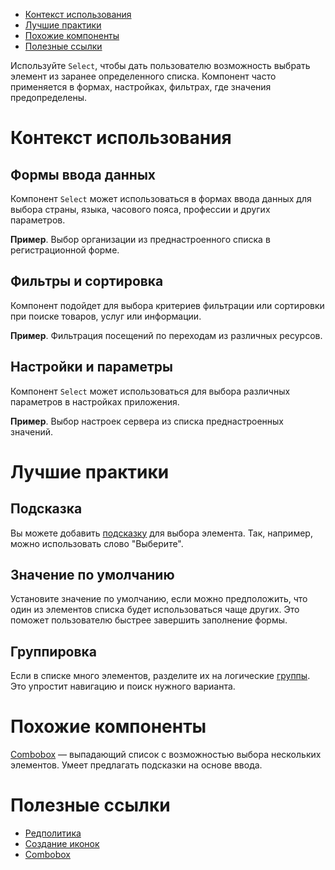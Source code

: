 
<MdxMenu>

- [Контекст использования](#контекст-использования)
- [Лучшие практики](#лучшие-практики)
- [Похожие компоненты](#похожие-компоненты)
- [Полезные ссылки](#полезные-ссылки)

</MdxMenu>

Используйте `Select`, чтобы дать пользователю возможность выбрать элемент из заранее определенного списка. Компонент часто применяется в формах, настройках, фильтрах, где значения предопределены.

<MdxImage src={start_example} />

# Контекст использования

## Формы ввода данных

Компонент `Select` может использоваться в формах ввода данных для выбора страны, языка, часового пояса, профессии и других параметров.

**Пример**. Выбор организации из преднастроенного списка в регистрационной форме.

<MdxImage src={form} />

## Фильтры и сортировка

Компонент подойдет для выбора критериев фильтрации или сортировки при поиске товаров, услуг или информации.

**Пример**. Фильтрация посещений по переходам из различных ресурсов.

<MdxImage src={filter} />

## Настройки и параметры

Компонент `Select` может использоваться для выбора различных параметров в настройках приложения.

**Пример**. Выбор настроек сервера из списка преднастроенных значений.

<MdxImage src={server} />

# Лучшие практики

## Подсказка

Вы можете добавить [подсказку](##LIBS.LIB.STAND.TAB/lib:uikit/stand:components-select-stable/tab:dev/hash:подсказка) для выбора элемента. Так, например, можно использовать слово "Выберите".

## Значение по умолчанию

Установите значение по умолчанию, если можно предположить, что один из элементов списка будет использоваться чаще других. Это поможет пользователю быстрее завершить заполнение формы.

## Группировка

Если в списке много элементов, разделите их на логические [группы](##LIBS.LIB.STAND.TAB/lib:uikit/stand:components-select-stable/tab:dev/hash:группы-вариантов). Это упростит навигацию и поиск нужного варианта.

# Похожие компоненты

[Combobox](##LIBS.LIB.STAND/lib:uikit/stand:components-combobox-stable) — выпадающий список с возможностью выбора нескольких элементов. Умеет предлагать подсказки на основе ввода.

# Полезные ссылки

- [Редполитика](##LIBS.LIB.STAND/lib:portal/stand:guidelines-editorialpolicy)
- [Создание иконок](##LIBS.LIB.STAND/lib:portal/stand:contributers-addicons)
- [Combobox](##LIBS.LIB.STAND/lib:uikit/stand:components-combobox-stable)
